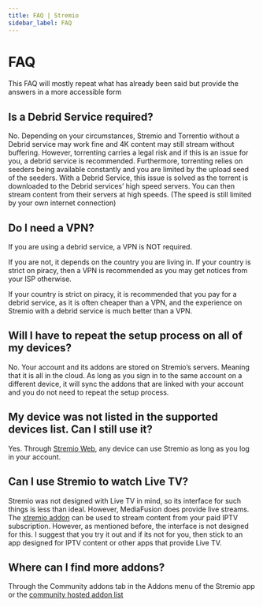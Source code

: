 ```yaml
---
title: FAQ | Stremio
sidebar_label: FAQ
---
```

# FAQ

This FAQ will mostly repeat what has already been said but provide the answers in a more accessible form 

## Is a Debrid Service required?

No. Depending on your circumstances, Stremio and Torrentio without a Debrid service may work fine and 4K content may still stream without buffering. However, torrenting carries a legal risk and if this is an issue for you, a debrid service is recommended. Furthermore, torrenting relies on seeders being available constantly and you are limited by the upload seed of the seeders. With a Debrid Service, this issue is solved as the torrent is downloaded to the Debrid services’ high speed servers. You can then stream content from their servers at high speeds. (The speed is still limited by your own internet connection)

## Do I need a VPN?

If you are using a debrid service, a VPN is NOT required. 

If you are not, it depends on the country you are living in. If your country is strict on piracy, then a VPN is recommended as you may get notices from your ISP otherwise.

If your country is strict on piracy, it is recommended that you pay for a debrid service, as it is often cheaper than a VPN, and the experience on Stremio with a debrid service is much better than a VPN.

## Will I have to repeat the setup process on all of my devices?

No. Your account and its addons are stored on Stremio’s servers. Meaning that it is all in the cloud. As long as you sign in to the same account on a different device, it will sync the addons that are linked with your account and you do not need to repeat the setup process.

## My device was not listed in the supported devices list. Can I still use it?

Yes. Through [Stremio Web](https://web.stremio.com), any device can use Stremio as long as you log in your account.

## Can I use Stremio to watch Live TV?

Stremio was not designed with Live TV in mind, so its interface for such things is less than ideal. However, MediaFusion does provide live streams. The [xtremio addon](https://xtremio.elfhosted.com/configure) can be used to stream content from your paid IPTV subscription. However, as mentioned before, the interface is not designed for this. I suggest that you try it out and if its not for you, then stick to an app designed for IPTV content or other apps that provide Live TV.

## Where can I find more addons?

Through the Community addons tab in the Addons menu of the Stremio app or the [community hosted addon list](https://stremio-addons.netlify.app/)